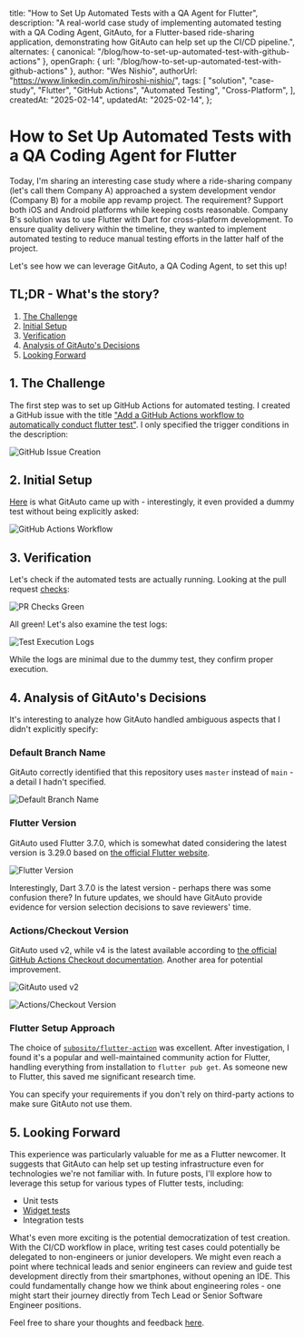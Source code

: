   title: "How to Set Up Automated Tests with a QA Agent for Flutter",
  description:
    "A real-world case study of implementing automated testing with a QA Coding Agent, GitAuto, for a Flutter-based ride-sharing application, demonstrating how GitAuto can help set up the CI/CD pipeline.",
  alternates: { canonical: "/blog/how-to-set-up-automated-test-with-github-actions" },
  openGraph: { url: "/blog/how-to-set-up-automated-test-with-github-actions" },
  author: "Wes Nishio",
  authorUrl: "https://www.linkedin.com/in/hiroshi-nishio/",
  tags: [
    "solution",
    "case-study",
    "Flutter",
    "GitHub Actions",
    "Automated Testing",
    "Cross-Platform",
  ],
  createdAt: "2025-02-14",
  updatedAt: "2025-02-14",
};

# How to Set Up Automated Tests with a QA Coding Agent for Flutter

Today, I'm sharing an interesting case study where a ride-sharing company (let's call them Company A) approached a system development vendor (Company B) for a mobile app revamp project. The requirement? Support both iOS and Android platforms while keeping costs reasonable. Company B's solution was to use Flutter with Dart for cross-platform development. To ensure quality delivery within the timeline, they wanted to implement automated testing to reduce manual testing efforts in the latter half of the project.

Let's see how we can leverage GitAuto, a QA Coding Agent, to set this up!

## TL;DR - What's the story?

1. [The Challenge](#1-the-challenge)
2. [Initial Setup](#2-initial-setup)
3. [Verification](#3-verification)
4. [Analysis of GitAuto's Decisions](#4-analysis-of-gitautos-decisions)
5. [Looking Forward](#5-looking-forward)

## 1. The Challenge

The first step was to set up GitHub Actions for automated testing. I created a GitHub issue with the title ["Add a GitHub Actions workflow to automatically conduct flutter test"](https://github.com/gitautoai/sample-flutter-getwidget/issues/8). I only specified the trigger conditions in the description:

![GitHub Issue Creation](/blog/how-to-set-up-automated-test-with-github-actions/step1.png)

## 2. Initial Setup

[Here](https://github.com/gitautoai/sample-flutter-getwidget/pull/9/files) is what GitAuto came up with - interestingly, it even provided a dummy test without being explicitly asked:

![GitHub Actions Workflow](/blog/how-to-set-up-automated-test-with-github-actions/step2.png)

## 3. Verification

Let's check if the automated tests are actually running. Looking at the pull request [checks](https://github.com/gitautoai/sample-flutter-getwidget/actions/runs/13319607830/job/37201547739):

![PR Checks Green](/blog/how-to-set-up-automated-test-with-github-actions/step3-1.png)

All green! Let's also examine the test logs:

![Test Execution Logs](/blog/how-to-set-up-automated-test-with-github-actions/step3-2.png)

While the logs are minimal due to the dummy test, they confirm proper execution.

## 4. Analysis of GitAuto's Decisions

It's interesting to analyze how GitAuto handled ambiguous aspects that I didn't explicitly specify:

### Default Branch Name

GitAuto correctly identified that this repository uses `master` instead of `main` - a detail I hadn't specified.

![Default Branch Name](/blog/how-to-set-up-automated-test-with-github-actions/step4-1.png)

### Flutter Version

GitAuto used Flutter 3.7.0, which is somewhat dated considering the latest version is 3.29.0 based on [the official Flutter website](https://docs.flutter.dev/install/archive).

![Flutter Version](/blog/how-to-set-up-automated-test-with-github-actions/step4-2.png)

Interestingly, Dart 3.7.0 is the latest version - perhaps there was some confusion there? In future updates, we should have GitAuto provide evidence for version selection decisions to save reviewers' time.

### Actions/Checkout Version

GitAuto used v2, while v4 is the latest available according to [the official GitHub Actions Checkout documentation](https://github.com/actions/checkout). Another area for potential improvement.

![GitAuto used v2](/blog/how-to-set-up-automated-test-with-github-actions/step4-3-1.png)

![Actions/Checkout Version](/blog/how-to-set-up-automated-test-with-github-actions/step4-3-2.png)

### Flutter Setup Approach

The choice of [`subosito/flutter-action`](https://github.com/subosito/flutter-action) was excellent. After investigation, I found it's a popular and well-maintained community action for Flutter, handling everything from installation to `flutter pub get`. As someone new to Flutter, this saved me significant research time.

You can specify your requirements if you don't rely on third-party actions to make sure GitAuto not use them.

## 5. Looking Forward

This experience was particularly valuable for me as a Flutter newcomer. It suggests that GitAuto can help set up testing infrastructure even for technologies we're not familiar with. In future posts, I'll explore how to leverage this setup for various types of Flutter tests, including:

- Unit tests
- [Widget tests](/blog/how-to-add-widget-tests)
- Integration tests

What's even more exciting is the potential democratization of test creation. With the CI/CD workflow in place, writing test cases could potentially be delegated to non-engineers or junior developers. We might even reach a point where technical leads and senior engineers can review and guide test development directly from their smartphones, without opening an IDE. This could fundamentally change how we think about engineering roles - one might start their journey directly from Tech Lead or Senior Software Engineer positions.

Feel free to share your thoughts and feedback [here](/contact).
